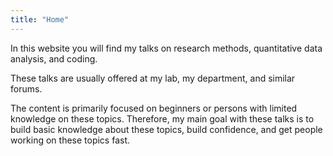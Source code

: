 ```yaml
---
title: "Home"
---
```


In this website you will find my talks on research methods, quantitative data analysis, and coding.

These talks are usually offered at my lab, my department, and similar forums.

The content is primarily focused on beginners or persons with limited knowledge on these topics.
Therefore, my main goal with these talks is to build basic knowledge about these topics,
build confidence, and get people working on these topics fast.